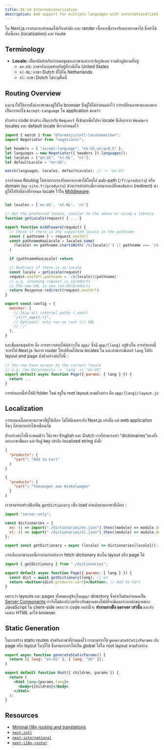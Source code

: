```yaml
---
title: 01-14 Internationalization
description: Add support for multiple languages with internationalized routing and localized content.
---
```


ใน Next.js เราสามารถกำหนดให้เรียงลำดับ และ render เนื้อหาเพื่อรองรับหลายภาษาได้ ซึ่งทำได้ทั้งเนื้อหา (localization) และ route

## Terminology

- **Locale:** เป็นรหัสสำหรับกำหนดชุดของภาษาและการจัดรูปแบบ รวมถึงภูมิภาคที่อยู่
  - `en-US`: ภาษาอังกฤษสำหรับผู้ที่อาศัยใน United States
  - `nl-NL`: ภาษา Dutch ที่ใช้ใน Netherlands
  - `nl`: ภาษา Dutch ไม่ระบุพื้นที่

## Routing Overview

แนะนำให้ใช้การตั้งค่าภาษาของผู้ใช้ใน browser ซึ่งผู้ใช้ได้กำหนดค่าไว้ การเปลี่ยนภาษาของแอพจะเป็นการแก้ไข `Accept-Language` ใน application ของเรา

ตัวอย่าง code ข้างล่าง เป็นการรับ `Request` ที่เข้ามาเพื่อไปหา locale ที่เลือกจาก `Headers` locales และ default locale ที่เรากำหนดไว้

```js filename="middleware.js"
import { match } from "@formatjs/intl-localematcher";
import Negotiator from "negotiator";

let headers = { "accept-language": "en-US,en;q=0.5" };
let languages = new Negotiator({ headers }).languages();
let locales = ["en-US", "nl-NL", "nl"];
let defaultLocale = "en-US";

match(languages, locales, defaultLocale); // -> 'en-US'
```

การกำหนด Routing ให้สามารถรองรับหลายภาษาได้โดยใส่ sub-path (`/fr/products`) หรือ domain (`my-site.fr/products`) ด้วยการทำอย่างนี้เราสามารถเปลี่ยนเส้นทาง (redirect) นำผู้ใช้ไปยังที่ต่างที่กำหนด locale ไว้ใน [Middleware](/docs/app/building-your-application/routing/middleware).

```js filename="middleware.js"

let locales = ['en-US', 'nl-NL', 'nl']

// Get the preferred locale, similar to the above or using a library
function getLocale(request) { ... }

export function middleware(request) {
  // Check if there is any supported locale in the pathname
  const { pathname } = request.nextUrl
  const pathnameHasLocale = locales.some(
    (locale) => pathname.startsWith(`/${locale}/`) || pathname === `/${locale}`
  )

  if (pathnameHasLocale) return

  // Redirect if there is no locale
  const locale = getLocale(request)
  request.nextUrl.pathname = `/${locale}${pathname}`
  // e.g. incoming request is /products
  // The new URL is now /en-US/products
  return Response.redirect(request.nextUrl)
}

export const config = {
  matcher: [
    // Skip all internal paths (_next)
    '/((?!_next).*)',
    // Optional: only run on root (/) URL
    // '/'
  ],
}
```

และขั้นตอนสุดท้าย คือ การตรวจสอบไฟล์ต่างๆใน `app/` ซึ่งมี `app/[lang]` อยู่ข้างใน การทำแบบนี้จะทำให้ Next.js จัดการ router ให้เปลี่ยนไปตาม locales ใน และส่งพารามิเตอร์ `lang` ไปยัง layout and page ดังตัวอย่างต่อไปนี้ :

```jsx filename="app/[lang]/page.js"
// You now have access to the current locale
// e.g. /en-US/products -> `lang` is "en-US"
export default async function Page({ params: { lang } }) {
  return ...
}
```

การทำแบบนี้ทำให้มี folder ใหม่ อยู่ใน root layout ตามตัวอย่าง คือ `app/[lang]/layout.js`

## Localization

การแสดงเนื้อหาตามภาษาที่ผู้ใช้เลือก ไม่ได้มีเฉพาะกับ Next.js เท่านั้น แต่ web application อื่นๆ ก็สามารถทำได้เหมือนกัน

ตัวอย่างต่อไปนี้จะสมมติว่า ใช้ภาษา English และ Dutch เราก็สามารถทำ “dictionaries”ของทั้งสองภาษาขึ้นมา และจับคู่ key เข้ากับ localized string ดังนี้:

```json filename="dictionaries/en.json"
{
  "products": {
    "cart": "Add to Cart"
  }
}
```

```json filename="dictionaries/nl.json"
{
  "products": {
    "cart": "Toevoegen aan Winkelwagen"
  }
}
```

เราสามารถสร้างฟังก์ชัน `getDictionary` เพื่อ load คำแปลตามภาษาที่เลือก :

```jsx filename="app/[lang]/dictionaries.js"
import "server-only";

const dictionaries = {
  en: () => import("./dictionaries/en.json").then((module) => module.default),
  nl: () => import("./dictionaries/nl.json").then((module) => module.default),
};

export const getDictionary = async (locale) => dictionaries[locale]();
```

การเลือกภาษาแบบนี้เราสามารถทำการ fetch dictionary ข้างใน layout หรือ page ได้

```jsx filename="app/[lang]/page.js"
import { getDictionary } from "./dictionaries";

export default async function Page({ params: { lang } }) {
  const dict = await getDictionary(lang); // en
  return <button>{dict.products.cart}</button>; // Add to Cart
}
```

เพราะว่า layouts และ pages ทั้งหมดอยู่ข้างใน`app/` directory ซึ่งค่าเริ่มต้นกำหนดเป็น [Server Components](/docs/app/building-your-application/rendering/server-components) เราจึงไม่ต้องกังวลเกี่ยวกับขนาดของไฟล์ที่จะมีผลกระทบต่อขนาดของ JavaScript ใน client-side เพราะว่า code เหล่านี้จะ **ทำงานทางฝั่ง server เท่านั้น** และส่งเฉพาะ HTML มาให้ browser.

## Static Generation

ในการสร้าง static routes สำหรับภาษาที่กำหนดไว้ เราสามารถใช้ `generateStaticParams` กับ page หรือ layout ใดๆก็ได้ ซึ่งสามารถทำให้เป็น global ได้ใน root layout ตามตัวอย่าง:

```jsx filename="app/[lang]/layout.js"
export async function generateStaticParams() {
  return [{ lang: "en-US" }, { lang: "de" }];
}

export default function Root({ children, params }) {
  return (
    <html lang={params.lang}>
      <body>{children}</body>
    </html>
  );
}
```

## Resources

- [Minimal i18n routing and translations](https://github.com/vercel/next.js/tree/canary/examples/app-dir-i18n-routing)
- [`next-intl`](https://next-intl-docs.vercel.app/docs/next-13)
- [`next-international`](https://github.com/QuiiBz/next-international)
- [`next-i18n-router`](https://github.com/i18nexus/next-i18n-router)

